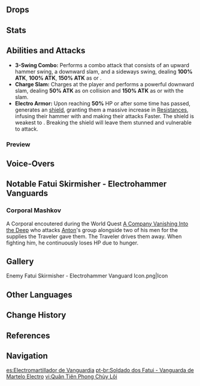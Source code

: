 {{Enemy Infobox
|image    = Enemy Fatui Electrohammer Vanguard.png
|element  = Electro
|type     = Common Enemies
|family   = Fatui
|group    = Fatui Skirmishers
|faction  = Fatui
|location = Multiple
|ability1 = Shield
|ability2 = Elemental Conversion
|voiceEN  = [https://www.danfostervo.com/ Dan Foster]<ref name="Dan Foster">Twitter: [https://twitter.com/DanFosterVO/status/1355268775608688641 EN VA Self Announcement]</ref>
}}
{{Description|A sturdily-build skirmisher armed with an Electro-powered war-hammer.<br />As a Fatui soldier, one has access to munificent resources: salaries, armaments, and supplies.<br />But at the same time, it also means much time away from home and family and putting one's life in the hands of comrades one has never met.|[[Archive]]}}
{{Enemy Intro}}

==Drops==
{{Drops|Fatui Skirmishers}}

==Stats==
{{Enemy Stats
|res1     = Unshielded
|phys_res = -20%

|res2         = Shielded
|resglobal2   = 110%
|phys_res2    = 80%

|res_title = State
|hp_ratio  = 4
|hp_type   = 1
|atk_ratio = 4
}}

==Abilities and Attacks==
*'''3-Swing Combo:''' Performs a combo attack that consists of an upward hammer swing, a downward slam, and a sideways swing, dealing '''100% ATK''', '''100% ATK''', '''150% ATK''' as {{Color|AoE Physical DMG}} or {{Color|AoE Electro DMG}}.
*'''Charge Slam:''' Charges at the player and performs a powerful downward slam, dealing '''50% ATK''' as {{Color|Physical DMG}} on collision and '''150% ATK''' as {{Color|AoE Physical DMG}} or {{Color|AoE Electro DMG}} with the slam.
*'''Electro Armor:''' Upon reaching '''50%''' HP or after some time has passed, generates an {{Electro}} [[Shields|shield]], granting them a massive increase in [[Resistance]]s, infusing their hammer with {{Electro}} and making their attacks Faster. The shield is weakest to {{Color|Cryo}}. Breaking the shield will leave them stunned and vulnerable to attack.

===Preview===
{{Preview
|size=185px
|file1=Electrohammer Vanguard 3-Swing Combo
|caption1=3-Swing Combo

|file2=Electrohammer Vanguard 3-Swing Combo Infused
|caption2=3-Swing Combo ({{Color|Electro|Infused}})

|file3=Electrohammer Vanguard Charge Slam
|caption3=Charge Slam

|file4=Electrohammer Vanguard Charge Slam Infused
|caption4=Charge Slam ({{Color|Electro|Infused}})

|file5=Electrohammer Vanguard Electro Armor
|caption5=Electro Armor

|file6=Electrohammer Vanguard Stunned
|caption6=Stunned
}}

==Voice-Overs==
{{VO/Enemy
|enemy                   = Electrohammer Vanguard
|vo_01_00_title          = Spotting the Traveler
|vo_01_01_file           = VO {lang}{name} - No More Words.ogg
|vo_01_01_tx_en          = No more words.
|vo_01_01_tx_zhs         = 多说无益！
|vo_01_01_tx_zht         = 
|vo_01_01_tx_ja          = 言葉は不要だ。
|vo_01_01_tx_ko          = 
|vo_01_02_file           = VO {lang}{name} - Lets Begin.ogg
|vo_01_02_tx_en          = Let's begin.
|vo_01_02_tx_zhs         = 开始吧！
|vo_01_02_tx_zht         = 
|vo_01_02_tx_ja          = 始めよう！
|vo_01_02_tx_ko          = 

|vo_02_00_title          = Activating Shield
|vo_02_01_file           = VO {lang}{name} - I Will End You.ogg
|vo_02_01_tx_en          = I will end you.
|vo_02_01_tx_zhs         = 马上了结你！
|vo_02_01_tx_zht         = 
|vo_02_01_tx_ja          = すぐに終わらせる。
|vo_02_01_tx_ko          = 
|vo_02_02_file           = VO {lang}{name} - Stay Right There.ogg
|vo_02_02_tx_en          = Stay... right there.
|vo_02_02_tx_zhs         = 站在那，别动！
|vo_02_02_tx_zht         = 
|vo_02_02_tx_ja          = 動くなよ。
|vo_02_02_tx_ko          = 

|vo_03_00_title          = Attacking
|vo_03_01_file           = VO {lang}{name} - Hoh Hum Hah.ogg
|vo_03_01_tx_en          = Hoh! Hum! Hah!
|vo_03_01_tx_zhs         = 
|vo_03_01_tx_zht         = 
|vo_03_01_tx_ja          = 
|vo_03_01_tx_ko          = 
|vo_03_02_file           = VO {lang}{name} - Mmhragh.ogg
|vo_03_02_tx_en          = Mmhragh!
|vo_03_02_tx_zhs         = Mmhragh!
|vo_03_02_tx_zht         = 
|vo_03_02_tx_ja          = 
|vo_03_02_tx_ko          = 
|vo_03_03_file           = VO {lang}{name} - Lets End This Quickly.ogg
|vo_03_03_tx_en          = Let's end this quickly!
|vo_03_03_tx_zhs         = 速战速决吧！
|vo_03_03_tx_zht         = 
|vo_03_03_tx_ja          = 速戦即決！
|vo_03_03_tx_ko          = 

|vo_04_00_title          = Charging
|vo_04_01_file           = VO {lang}{name} - Lets Not Waste Time.ogg
|vo_04_01_tx_en          = Let's not waste time.
|vo_04_01_tx_zhs         = 别浪费时间了！
|vo_04_01_tx_zht         = 
|vo_04_01_tx_ja          = 時間がない！ 
|vo_04_01_tx_ko          = 
|vo_04_02_file           = VO {lang}{name} - Almost.ogg
|vo_04_02_tx_en          = Almost...
|vo_04_02_tx_zhs         = 差不多了！
|vo_04_02_tx_zht         = 
|vo_04_02_tx_ja          = そろそろだ！
|vo_04_02_tx_ko          = 

|vo_05_00_title          = Shield Broken
|vo_05_01_file           = VO {lang}{name} - This Is Bad.ogg
|vo_05_01_tx_en          = This is bad!
|vo_05_01_tx_zhs         = 呃！糟糕…
|vo_05_01_tx_zht         = 
|vo_05_01_tx_ja          = 予想外だ…
|vo_05_01_tx_ko          = 
|vo_05_02_file           = VO {lang}{name} - Egh I Slipped Up.ogg
|vo_05_02_tx_en          = Egh! I slipped up...!
|vo_05_02_tx_zhs         = 呃啊！大意了…
|vo_05_02_tx_zht         = 
|vo_05_02_tx_ja          = ちぇ！油断した…
|vo_05_02_tx_ko          = 

|vo_06_00_title          = Defeated
|vo_06_01_file           = VO {lang}{name} - Ughh This Isnt Good.ogg
|vo_06_01_tx_en          = Ugh... this isn't good...
|vo_06_01_tx_zhs         = 糟…糕…
|vo_06_01_tx_zht         = 
|vo_06_01_tx_ja          = まずい！
|vo_06_01_tx_ko          = 
|vo_06_02_file           = VO {lang}{name} - I Guess This Is It.ogg
|vo_06_02_tx_en          = I guess... this is it...
|vo_06_02_tx_zhs         = 这样…也好…
|vo_06_02_tx_zht         = 
|vo_06_02_tx_ja          = これで…いい…
|vo_06_02_tx_ko          = 
}}

==Notable Fatui Skirmisher - Electrohammer Vanguards==
===Corporal Mashkov===
A Corporal encoutered during the World Quest [[A Company Vanishing Into the Deep]] who attacks [[Anton]]'s group alongside two of his men for the supplies the Traveler gave them. The Traveler drives them away. When fighting him, he continuously loses HP due to hunger.

==Gallery==
<gallery hideaddbutton="true" captionalign="center">
Enemy Fatui Skirmisher - Electrohammer Vanguard Icon.png|Icon
</gallery>

==Other Languages==
{{Other Languages
|en      = Fatui Skirmisher - Electrohammer Vanguard
|zhs     = 愚人众先遣队・雷锤前锋军
|zhs_rm  = Yúrénzhòng Xiānqiǎn Duì - Léi Chuí Qiánfēng Jūn
|zht     = 愚人眾先遣隊・雷錘前鋒軍
|zht_rm  = Yúrénzhòng Xiānqiǎn Duì - Léi Chuí Qiánfēng Jūn
|zh_tl   = Fatui Skirmisher: Electro Hammer Vanguard
|ja      = ファデュイ{{Rubi|先|せん|遣|けん|隊|たい|・|&nbsp;|前|ぜん|鋒|ほこさき|軍|ぐん|・|&nbsp;|雷|かみなり}}ハンマー
|ja_rm   = Fadyui Senkentai・Zen Hokosaki-gun・Kaminari Hanmaa
|ja_tl   = Fatui Skirmisher: Vanguard - Electro Hammer
|ko      = 우인단 선발대・번개 해머 돌격대
|ko_rm   = U'indan Seonbaldae - Beongae Haemeo Dolgyeokdae
|ko_tl   = Fatui Advance Party - Lightning Hammer Shock Troops
|es      = Soldado Fatui - Electromartillador de Vanguardia
|es_tl   = Fatui Soldier - Electrohammerer Vanguard
|fr      = Tirailleur Fatui - Frappeur Électro
|fr_tl   = Fatui Skirmisher - Electro Striker
|ru      = Застрельщик Фатуи: Электро молотобоец
|ru_tl   = Fatui Skirmisher: Electro Striker
|th      = Fatui Skirmisher - Electrohammer Vanguard
|vi      = Đội tiên phong Fatui - Quân tiên phong chùy Lôi
|vi_tl   = Fatui Vanguard - Electro Mace Vanguard
|de      = Fatui-Plänkler – Elektro-Hammer-Stürmer
|de_tl   = Fatui Skirmisher - Electro Hammer Striker
|id      = Fatui Skirmisher - Electrohammer Vanguard
|pt      = Soldado dos Fatui - Vanguarda de Martelo Electro
|pt_tl   = 
}}

==Change History==
{{Change History|1.0}}

==References==
{{Reflist}}

==Navigation==
{{Enemy Navbox|type=Common}}

[[es:Electromartillador de Vanguardia]]
[[pt-br:Soldado dos Fatui - Vanguarda de Martelo Electro]]
[[vi:Quân Tiên Phong Chùy Lôi]]